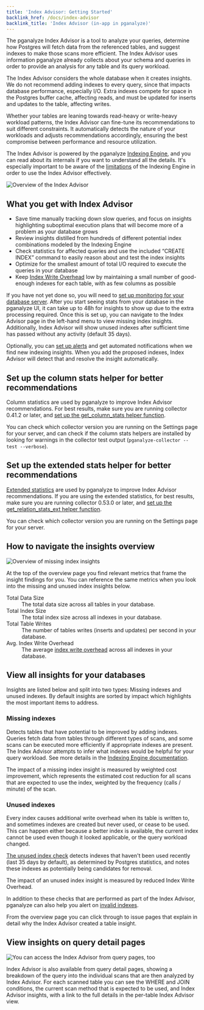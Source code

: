 ```yaml
---
title: 'Index Advisor: Getting Started'
backlink_href: /docs/index-advisor
backlink_title: 'Index Advisor (in-app in pganalyze)'
---
```


The pganalyze Index Advisor is a tool to analyze your queries, determine how
Postgres will fetch data from the referenced tables, and suggest indexes to make
those scans more efficient. The Index Advisor uses information pganalyze already
collects about your schema and queries in order to provide an analysis for any
table and its query workload.

The Index Advisor considers the whole database when it creates insights. We
do not recommend adding indexes to every query, since that impacts database
performance, especially I/O. Extra indexes compete for space in the Postgres
buffer cache, affecting reads, and must be updated for inserts and updates to
the table, affecting writes.

Whether your tables are leaning towards read-heavy or write-heavy workload
patterns, the Index Advisor can fine-tune its recommendations to suit different
constraints. It automatically detects the nature of your workloads and adjusts
recommendations accordingly, ensuring the best compromise between performance
and resource utilization.

The Index Advisor is powered by the pganalyze [Indexing
Engine](/docs/indexing-engine), and you can read about its internals if you want
to understand all the details. It's especially important to be aware of the
[limitations](/docs/indexing-engine/limitations) of the Indexing Engine in order
to use the Index Advisor effectively.

![Overview of the Index Advisor](/ia-overview.png)


## What you get with Index Advisor

 - Save time manually tracking down slow queries, and focus on insights
   highlighting suboptimal execution plans that will become more of a problem
   as your database grows
 - Review insights distilled from hundreds of different potential index
   combinations modeled by the Indexing Engine
 - Check statistics for affected queries and use the included “CREATE INDEX”
   command to easily reason about and test the index insights
 - Optimize for the smallest amount of total I/O required to execute the queries
   in your database
 - Keep [Index Write Overhead](/docs/indexing-engine/index-write-overhead) low
   by maintaining a small number of good-enough indexes for each table, with as
   few columns as possible

If you have not yet done so, you will need to [set up monitoring for your
database server](/docs/install). After you start seeing stats from your database
in the pganalyze UI, it can take up to 48h for insights to show up due
to the extra processing required. Once this is set up, you can navigate to the
Index Advisor page in the left-hand menu to view missing index insights. Additionally,
Index Advisor will show unused indexes after sufficient time has passed without
any activity (default 35 days).

Optionally, you can [set up alerts](/docs/checks) and get automated notifications
when we find new indexing insights. When you add the proposed indexes,
Index Advisor will detect that and resolve the insight automatically.

## Set up the column stats helper for better recommendations

Column statistics are used by pganalyze to improve Index Advisor
recommendations. For best results, make sure you are running collector 0.41.2 or
later, and [set up the get_column_stats helper
function](/docs/install/troubleshooting/column_stats_helper).

You can check which collector version you are running on the Settings page for
your server, and can check if the column stats helpers are installed by looking
for warnings in the collector test output (`pganalyze-collector --test
--verbose`).


## Set up the extended stats helper for better recommendations

[Extended statistics](https://www.postgresql.org/docs/current/sql-createstatistics.html)
are used by pganalyze to improve Index Advisor recommendations. If you are using
the extended statistics, for best results, make sure you are running collector
0.53.0 or later, and [set up the get_relation_stats_ext helper
function](/docs/install/troubleshooting/ext_stats_helper).

You can check which collector version you are running on the Settings page for
your server.


## How to navigate the insights overview

![Overview of missing index insights](/ia-overview-missing-indexes.png)

At the top of the overview page you find relevant metrics that frame the insight
findings for you. You can reference the same metrics when you look into the
missing and unused index insights below.

<dl>
  <dt>Total Data Size</dt>
  <dd>The total data size across all tables in your database.</dd>
  <dt>Total Index Size</dt>
  <dd>The total index size across all indexes in your database.</dd>
  <dt>Total Table Writes</dt>
  <dd>
    The number of tables writes (inserts and updates) per second in your
    database.
  </dd>
  <dt>Avg. Index Write Overhead</dt>
  <dd>
    The average <a href="/docs/indexing-engine/index-write-overhead">index write overhead</a> across all indexes in your database.
  </dd>
</dl>


## View all insights for your databases

Insights are listed below and split into two types: Missing indexes and
unused indexes. By default insights are sorted by impact which highlights
the most important items to address.

### Missing indexes

Detects tables that have potential to be improved by adding indexes. Queries
fetch data from tables through different types of scans, and some scans
can be executed more efficiently if appropriate indexes are present. The Index
Advisor attempts to infer what indexes would be helpful for your query workload.
See more details in the [Indexing Engine documentation](/docs/indexing-engine).

The impact of a missing index insight is measured by weighted cost improvement,
which represents the estimated cost reduction for all scans that are expected to use
the index, weighted by the frequency (calls / minute) of the scan.

### Unused indexes

Every index causes additional write overhead when its table is written to, and
sometimes indexes are created but never used, or cease to be used. This can
happen either because a better index is available, the current index cannot be
used even though it looked applicable, or the query workload changed.

[The unused index check](https://pganalyze.com/docs/checks/schema/index_unused)
detects indexes that haven't been used recently (last 35 days by default),
as determined by Postgres statistics, and notes these indexes as potentially
being candidates for removal.

The impact of an unused index insight is measured by reduced Index Write
Overhead.

In addition to these checks that are performed as part of the Index Advisor,
pganalyze can also help you alert on [invalid
indexes](/docs/checks/schema/index_invalid).

From the overview page you can click through to issue pages that explain in
detail why the Index Advisor created a table insight.


## View insights on query detail pages

![You can access the Index Advisor from query pages, too](/query-ia.png)

Index Advisor is also available from query detail pages, showing a breakdown of
the query into the individual scans that are then analyzed by Index Advisor. For
each scanned table you can see the WHERE and JOIN conditions, the current scan
method that is expected to be used, and Index Advisor insights, with a link to
the full details in the per-table Index Advisor view.

